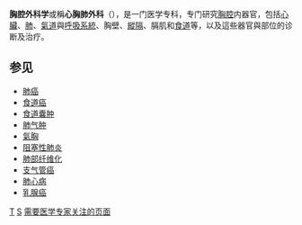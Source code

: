 {{multiple issues|
{{expand english|time=2013-04-17T04:56:53+00:00}}
{{expert|subject=医学|time=2013-04-17T04:56:53+00:00}}
{{unreferenced|time=2013-04-17T04:56:53+00:00}}
}}
'''胸腔外科学'''或稱'''心胸肺外科'''（{{lang-en|Cardiothoracic Surgery}}），是一门医学专科，专门研究[[胸腔|胸腔]]内器官，包括[[心臟|心臟]]、[[肺|肺]]、[[氣道|氣道]]與[[呼吸系統|呼吸系統]]、胸壁、[[縱隔|縱隔]]、膈肌和[[食道|食道]]等，以及這些器官與部位的诊断及治疗。

==参见==
*[[肺癌|肺癌]]
*[[食道癌|食道癌]]
*[[食道囊肿|食道囊肿]]
*[[肺气肿|肺气肿]]
*[[氣胸|氣胸]]
*[[阻塞性肺炎|阻塞性肺炎]]
*[[肺部纤维化|肺部纤维化]]
*[[支气管癌|支气管癌]]
*[[肺心病|肺心病]]
*[[乳腺癌|乳腺癌]]

[[Category:外科专业|T]]
[[Category:胸部|S]]
[[Category:需要医学专家关注的页面|需要医学专家关注的页面]]